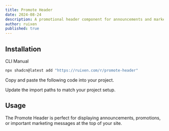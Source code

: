 ```yaml
---
title: Promote Header
date: 2024-08-24
description: A promotional header component for announcements and marketing messages.
author: ruixen
published: true
---
```


<ComponentPreview name="promote-header-demo" />

## Installation

<Tabs defaultValue="cli">

<TabsList>
  <TabsTrigger value="cli">CLI</TabsTrigger>
  <TabsTrigger value="manual">Manual</TabsTrigger>
</TabsList>
<TabsContent value="cli">

```bash
npx shadcn@latest add "https://ruixen.com/r/promote-header"
```

</TabsContent>

<TabsContent value="manual">

<Steps>

<Step>Copy and paste the following code into your project.</Step>

<ComponentSource name="promote-header" />

<Step>Update the import paths to match your project setup.</Step>

</Steps>

</TabsContent>

</Tabs>

## Usage

The Promote Header is perfect for displaying announcements, promotions, or important marketing messages at the top of your site.

